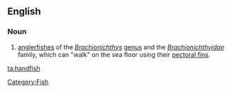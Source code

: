 ==English==
{{wikipedia}}

===Noun===
{{en-noun|es}}

# {{zoology}} [[anglerfish]]es of the ''[[Brachionichthys]]'' [[genus]] and the ''[[Brachionichthyidae]]'' family, which can "walk" on the sea floor using their [[pectoral fin]]s.

[[Category:Fish]]

[[ta:handfish]]